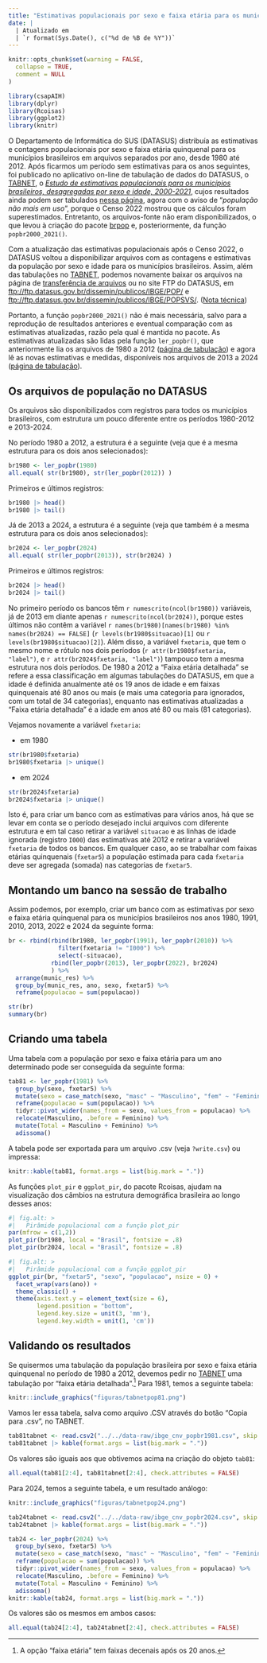 ```yaml
---
title: "Estimativas populacionais por sexo e faixa etária para os municípios brasileiros, 1980 - 2024."
date: |
  | Atualizado em
  | `r format(Sys.Date(), c("%d de %B de %Y"))`
---
```


```r
knitr::opts_chunk$set(warning = FALSE,
  collapse = TRUE,
  comment = NULL
)
```

```r
library(csapAIH)
library(dplyr) 
library(Rcoisas) 
library(ggplot2)
library(knitr)
```

O Departamento de Informática do SUS (DATASUS) distribuía as estimativas e contagens populacionais por sexo e faixa etária quinquenal para os municípios brasileiros em arquivos separados por ano, desde 1980 até 2012. Após ficarmos um período sem estimativas para os anos seguintes, foi publicado no aplicativo on-line de tabulação de dados do DATASUS, o [TABNET](https://datasus.saude.gov.br/informacoes-de-saude-tabnet/), o [*Estudo de estimativas populacionais para os municípios brasileiros, desagregadas por sexo e idade, 2000-2021*](http://tabnet.datasus.gov.br/cgi/IBGE/NT-POPULACAO-RESIDENTE-2000-2021.PDF), cujos resultados ainda podem ser tabulados [nessa página](http://tabnet.datasus.gov.br/cgi/deftohtm.exe?ibge/cnv/popsvsbr.def), agora com o aviso de "*população não mais em uso*", porque o Censo 2022 mostrou que os cálculos foram superestimados. Entretanto, os arquivos-fonte não eram disponibilizados, o que levou à criação do pacote [brpop](https://rfsaldanha.github.io/brpop/) e, posteriormente, da função `popbr2000_2021()`.

Com a atualização das estimativas populacionais após o Censo 2022, o DATASUS voltou a disponibilizar arquivos com as contagens e estimativas da população por sexo e idade para os municípios brasileiros. Assim, 
além das tabulações no [TABNET](http://tabnet.datasus.gov.br/cgi/deftohtm.exe?ibge/cnv/popsvs2024br.def),
podemos novamente baixar os arquivos na página de [transferência de arquivos](https://datasus.saude.gov.br/transferencia-de-arquivos/) ou no site FTP do DATASUS, em <ftp://ftp.datasus.gov.br/dissemin/publicos/IBGE/POP/> e <ftp://ftp.datasus.gov.br/dissemin/publicos/IBGE/POPSVS/>. ([Nota técnica](http://tabnet.datasus.gov.br/cgi/IBGE/NT-POPULACAO-RESIDENTE-2000-2024.PDF))

Portanto, a função `popbr2000_2021()` não é mais necessária, salvo para a reprodução de resultados anteriores e eventual comparação com as estimativas atualizadas, razão pela qual é mantida no pacote. As estimativas atualizadas são lidas pela função `ler_popbr()`, que anteriormente lia os arquivos de 1980 a 2012 ([página de tabulação](http://tabnet.datasus.gov.br/cgi/deftohtm.exe?ibge/cnv/popbr.def)) e agora lê as novas estimativas e medidas, disponíveis nos arquivos de 2013 a 2024 ([página de tabulação](http://tabnet.datasus.gov.br/cgi/deftohtm.exe?ibge/cnv/popsvs2024br.def)).

## Os arquivos de população no DATASUS

Os arquivos são disponibilizados com registros para todos os municípios brasileiros, com estrutura um pouco diferente entre os períodos 1980-2012 e 2013-2024.

No período 1980 a 2012, a estrutura é a seguinte (veja que é a mesma estrutura para os dois anos selecionados):
```r
br1980 <- ler_popbr(1980)
all.equal( str(br1980), str(ler_popbr(2012)) )
```

Primeiros e últimos registros:
```r
br1980 |> head()
br1980 |> tail()
```

Já de 2013 a 2024, a estrutura é a seguinte (veja que também é a mesma estrutura para os dois anos selecionados):

```r
br2024 <- ler_popbr(2024)
all.equal( str(ler_popbr(2013)), str(br2024) )
```

Primeiros e últimos registros:
```r
br2024 |> head()
br2024 |> tail()
```

No primeiro período os bancos têm `r numescrito(ncol(br1980))` variáveis, já de 2013 em diante apenas `r numescrito(ncol(br2024))`, porque estes últimos não contêm a variável ``r names(br1980)[names(br1980) %in% names(br2024) == FALSE]`` (`r levels(br1980$situacao)[1]` ou `r levels(br1980$situacao)[2]`). Além disso, a variável `fxetaria`, que tem o mesmo nome e rótulo nos dois períodos (`r attr(br1980$fxetaria, "label")`, e `r attr(br2024$fxetaria, "label")`) tampouco tem a mesma estrutura nos dois períodos. De 1980 a 2012 a "Faixa etária detalhada" se refere a essa classificação em algumas tabulações do DATASUS, em que a idade é definida anualmente até os 19 anos de idade e em faixas quinquenais até 80 anos ou mais (e mais uma categoria para ignorados, com um total de 34 categorias), enquanto nas estimativas atualizadas a "Faixa etária detalhada" é a idade em anos até 80 ou mais (81 categorias).

Vejamos novamente a variável `fxetaria`:

 - em 1980
```r
str(br1980$fxetaria)
br1980$fxetaria |> unique()
```

 - em 2024
```r
str(br2024$fxetaria)
br2024$fxetaria |> unique()
```

Isto é, para criar um banco com as estimativas para vários anos, há que se levar em conta se o período desejado inclui arquivos com diferente estrutura e em tal caso retirar a variável `situacao` e as linhas de idade ignorada (registro `I000`) das estimativas até 2012 e retirar a variável `fxetaria` de todos os bancos. Em qualquer caso, ao se trabalhar com faixas etárias quinquenais (`fxetar5`) a população estimada para cada `fxetaria` deve ser agregada (somada) nas categorias de `fxetar5`.

## Montando um banco na sessão de trabalho

Assim podemos, por exemplo, criar um banco com as estimativas por sexo e faixa etária quinquenal para os municípios brasileiros nos anos 1980, 1991, 2010, 2013, 2022 e 2024 da seguinte forma:

```r
br <- rbind(rbind(br1980, ler_popbr(1991), ler_popbr(2010)) %>%
              filter(fxetaria != "I000") %>% 
              select(-situacao),
            rbind(ler_popbr(2013), ler_popbr(2022), br2024)
            ) %>% 
  arrange(munic_res) %>% 
  group_by(munic_res, ano, sexo, fxetar5) %>% 
  reframe(populacao = sum(populacao))

str(br)
summary(br)
```

## Criando uma tabela 

Uma tabela com a população por sexo e faixa etária para um ano determinado pode ser conseguida da seguinte forma: 
```r
tab81 <- ler_popbr(1981) %>% 
  group_by(sexo, fxetar5) %>% 
  mutate(sexo = case_match(sexo, "masc" ~ "Masculino", "fem" ~ "Feminino")) %>% 
  reframe(populacao = sum(populacao)) %>% 
  tidyr::pivot_wider(names_from = sexo, values_from = populacao) %>% 
  relocate(Masculino, .before = Feminino) %>% 
  mutate(Total = Masculino + Feminino) %>% 
  adissoma()
```

A tabela pode ser exportada para um arquivo .csv (veja `?write.csv`) ou impressa:
```r
knitr::kable(tab81, format.args = list(big.mark = "."))
```

As funções `plot_pir` e `ggplot_pir`, do pacote Rcoisas, ajudam na visualização dos câmbios na estrutura demográfica brasileira ao longo desses anos:

```r
#| fig.alt: >
#|   Pirâmide populacional com a função plot_pir
par(mfrow = c(1,2))
plot_pir(br1980, local = "Brasil", fontsize = .8)
plot_pir(br2024, local = "Brasil", fontsize = .8)
```

```r
#| fig.alt: >
#|   Pirâmide populacional com a função ggplot_pir
ggplot_pir(br, "fxetar5", "sexo", "populacao", nsize = 0) +
  facet_wrap(vars(ano)) + 
  theme_classic() +
  theme(axis.text.y = element_text(size = 6),
        legend.position = "bottom",
        legend.key.size = unit(3, 'mm'),
        legend.key.width = unit(1, 'cm')) 
```


## Validando os resultados

Se quisermos uma tabulação da população brasileira por sexo e faixa etária quinquenal no período de 1980 a 2012, devemos pedir no [TABNET](http://tabnet.datasus.gov.br/cgi/tabcgi.exe?ibge/cnv/popbr.def) uma tabulação por "faixa etária detalhada".^[A opção "faixa etária" tem faixas decenais após os 20 anos.] Para 1981, temos a seguinte tabela:

```r
knitr::include_graphics("figuras/tabnetpop81.png")
```

Vamos ler essa tabela, salva como arquivo .CSV através do botão "Copia para .csv", no TABNET.

```r
tab81tabnet <- read.csv2("../../data-raw/ibge_cnv_popbr1981.csv", skip = 3, nrows = 18, encoding = "latin1")
tab81tabnet |> kable(format.args = list(big.mark = "."))
```

Os valores são iguais aos que obtivemos acima na criação do objeto `tab81`:
```r
all.equal(tab81[2:4], tab81tabnet[2:4], check.attributes = FALSE)
```

Para 2024, temos a seguinte tabela, e um resultado análogo:

```r
knitr::include_graphics("figuras/tabnetpop24.png")
```

```r
tab24tabnet <- read.csv2("../../data-raw/ibge_cnv_popbr2024.csv", skip = 3, nrows = 18, encoding = "latin1")
tab24tabnet |> kable(format.args = list(big.mark = "."))
```

```r
tab24 <- ler_popbr(2024) %>% 
  group_by(sexo, fxetar5) %>% 
  mutate(sexo = case_match(sexo, "masc" ~ "Masculino", "fem" ~ "Feminino")) %>% 
  reframe(populacao = sum(populacao)) %>% 
  tidyr::pivot_wider(names_from = sexo, values_from = populacao) %>% 
  relocate(Masculino, .before = Feminino) %>% 
  mutate(Total = Masculino + Feminino) %>% 
  adissoma()
knitr::kable(tab24, format.args = list(big.mark = "."))
```


Os valores são os mesmos em ambos casos:
```r
all.equal(tab24[2:4], tab24tabnet[2:4], check.attributes = FALSE)
```

